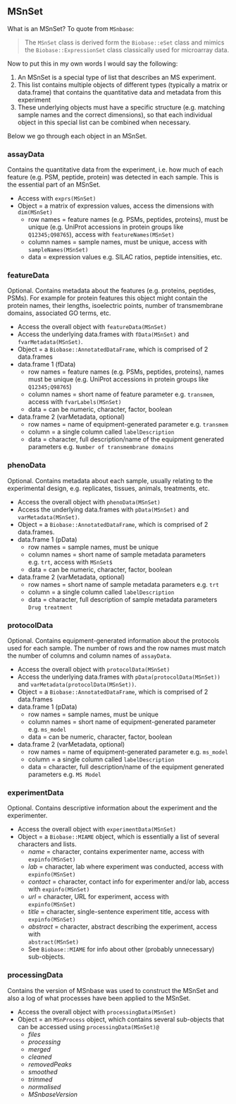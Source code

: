 ## MSnSet

What is an MSnSet? To quote from `MSnbase`:

> The `MSnSet` class is derived form the `Biobase::eSet` class and mimics the
`Biobase::ExpressionSet` class classically used for microarray data.

Now to put this in my own words I would say the following:

1. An MSnSet is a special type of list that describes an MS experiment. 
1. This list contains multiple objects of different types (typically a matrix or
data.frame) that contains the quantitative data and metadata from this experiment
1. These underlying objects must have a specific structure (e.g. matching sample 
names and the correct dimensions), so that each individual object in this 
special list can be combined when necessary.

Below we go through each object in an MSnSet.

### assayData

Contains the quantitative data from the experiment, i.e. how much of each
feature (e.g. PSM, peptide, protein) was detected in each sample. This is the 
essential part of an MSnSet.

* Access with `exprs(MSnSet)`
* Object = a matrix of expression values, access the dimensions with 
  `dim(MSnSet)`
  * row names = feature names (e.g. PSMs, peptides, proteins), must be 
    unique (e.g. UniProt accessions in protein groups like `Q12345;Q98765`),
    access with `featureNames(MSnSet)`
  * column names = sample names, must be unique, access with `sampleNames(MSnSet)`
  * data = expression values e.g. SILAC ratios, peptide intensities, etc.
  
### featureData

Optional. Contains metadata about the features (e.g. proteins, peptides, PSMs). 
For example for protein features this object might contain the protein names, 
their lengths, isoelectric points, number of transmembrane domains, associated
GO terms, etc.

* Access the overall object with `featureData(MSnSet)`
* Access the underlying data.frames with `fData(MSnSet)` 
  and `fvarMetadata(MSnSet)`.
* Object = a `Biobase::AnnotatedDataFrame`, which is comprised of 2 
data.frames
* data.frame 1 (fData)
  * row names = feature names (e.g. PSMs, peptides, proteins), names must be 
    unique (e.g. UniProt accessions in protein groups like `Q12345;Q98765`)
  * column names = short name of feature parameter e.g. `transmem`, access with
    `fvarLabels(MSnSet)`
  * data = can be numeric, character, factor, boolean
* data.frame 2 (varMetadata, optional)
  * row names = name of equipment-generated parameter e.g. `transmem`
  * column = a single column called `labelDescription`
  * data = character, full description/name of the equipment generated 
    parameters e.g. `Number of transmembrane domains`
    
### phenoData

Optional. Contains metadata about each sample, usually relating to the 
experimental design, e.g. replicates, tissues, animals, treatments, etc.
  
* Access the overall object with `phenoData(MSnSet)`
* Access the underlying data.frames with `pData(MSnSet)` 
  and `varMetadata(MSnSet)`.
* Object = a `Biobase::AnnotatedDataFrame`, which is comprised of 2 
data.frames. 
* data.frame 1 (pData)
  * row names = sample names, must be unique
  * column names = short name of sample metadata parameters e.g. `trt`, access
    with `MSnSet$`
  * data = can be numeric, character, factor, boolean
* data.frame 2 (varMetadata, optional)
  * row names = short name of sample metadata parameters e.g. `trt`
  * column = a single column called `labelDescription`
  * data = character, full description of sample metadata parameters
    `Drug treatment`
    
### protocolData

Optional. Contains equipment-generated information about the protocols used for 
each sample. The number of rows and the row names must match the number of 
columns and column names of `assayData`.

* Access the overall object with `protocolData(MSnSet)`
* Access the underlying data.frames with `pData(protocolData(MSnSet))` 
  and `varMetadata(protocolData(MSnSet))`.
* Object = a `Biobase::AnnotatedDataFrame`, which is comprised of 2 
data.frames
* data.frame 1 (pData)
  * row names = sample names, must be unique
  * column names = short name of equipment-generated parameter e.g. `ms_model`
  * data = can be numeric, character, factor, boolean
* data.frame 2 (varMetadata, optional)
  * row names = name of equipment-generated parameter e.g. `ms_model`
  * column = a single column called `labelDescription`
  * data = character, full description/name of the equipment generated 
    parameters e.g. `MS Model`

### experimentData

Optional. Contains descriptive information about the experiment and the 
experimenter.

* Access the overall object with `experimentData(MSnSet)`
* Object = a `Biobase::MIAME` object, which is essentially a list of several
  characters and lists.
  * _name_ = character, contains experimenter name, access with     
    `expinfo(MSnSet)`
  * _lab_ = character, lab where experiment was conducted, access with     
    `expinfo(MSnSet)`
  * _contact_ = character, contact info for experimenter and/or lab, access 
    with `expinfo(MSnSet)`
  * _url_ = character, URL for experiment, access with     
    `expinfo(MSnSet)`
  * _title_ = character, single-sentence experiment title, access with     
    `expinfo(MSnSet)`
  * _abstract_ = character, abstract describing the experiment, access with     
    `abstract(MSnSet)`
  * See `Biobase::MIAME` for info about other (probably unnecessary) sub-objects.

### processingData

Contains the version of MSnbase was used to construct the MSnSet and
also a log of what processes have been applied to the MSnSet.

* Access the overall object with `processingData(MSnSet)`
* Object = an `MSnProcess` object, which contains several sub-objects that 
  can be accessed using `processingData(MSnSet)@`
  * _files_
  * _processing_
  * _merged_
  * _cleaned_
  * _removedPeaks_
  * _smoothed_
  * _trimmed_
  * _normalised_
  * _MSnbaseVersion_
